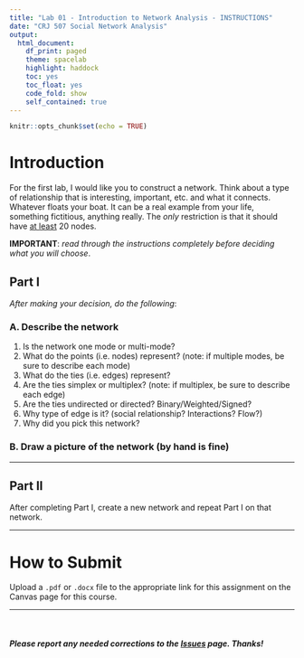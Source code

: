 ```yaml
---
title: "Lab 01 - Introduction to Network Analysis - INSTRUCTIONS"
date: "CRJ 507 Social Network Analysis"
output: 
  html_document:
    df_print: paged
    theme: spacelab
    highlight: haddock
    toc: yes
    toc_float: yes
    code_fold: show
    self_contained: true
---
```


```r
knitr::opts_chunk$set(echo = TRUE)
```

# Introduction

For the first lab, I would like you to construct a network. Think about a type of relationship that is interesting, important, etc. and what it connects. Whatever floats your boat. It can be a real example from your life, something fictitious, anything really. The *only* restriction is that it should have <u>at least</u> 20 nodes.

**IMPORTANT**: *read through the instructions completely before deciding what you will choose*.

## Part I

*After making your decision, do the following*:

### A. Describe the network 

  1. Is the network one mode or multi-mode?
  2. What do the points (i.e. nodes) represent? (note: if multiple modes, be sure to describe each mode)
  3. What do the ties (i.e. edges) represent?
  4. Are the ties simplex or multiplex? (note: if multiplex, be sure to describe each edge)
  5. Are the ties undirected or directed? Binary/Weighted/Signed?
  6. Why type of edge is it? (social relationship? Interactions? Flow?)
  7. Why did you pick this network?
    
### B. Draw a picture of the network (by hand is fine)
  
____  

## Part II

After completing Part I, create a new network and repeat Part I on that network.

____

# How to Submit

Upload a `.pdf` or `.docx` file to the appropriate link for this assignment on the Canvas page for this course.

____

<br>

##### ***Please*** report any needed corrections to the [Issues](https://github.com/Watts-College/crj-507-fall-2025/issues/new) page. Thanks!

<br>
<br>